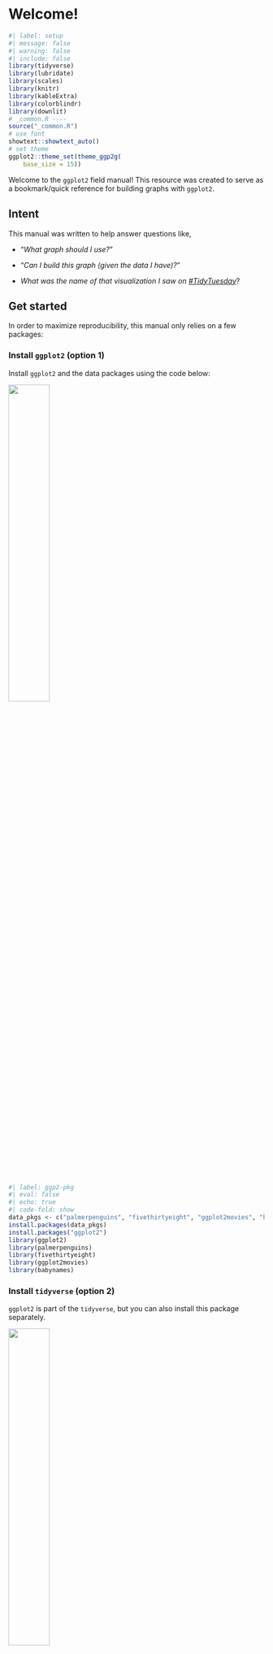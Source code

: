 # Welcome! {.unnumbered}

```r
#| label: setup
#| message: false
#| warning: false
#| include: false
library(tidyverse)
library(lubridate)
library(scales)
library(knitr)
library(kableExtra)
library(colorblindr)
library(downlit)
# _common.R ----
source("_common.R")
# use font
showtext::showtext_auto()
# set theme
ggplot2::theme_set(theme_ggp2g(
    base_size = 15))
```



Welcome to the `ggplot2` field manual! This resource was created to serve as a bookmark/quick reference for building graphs with `ggplot2`.

## Intent

This manual was written to help answer questions like, 

  - "*What graph should I use?*"    
  
  - "*Can I build this graph (given the data I have)?*"   
  
  - *What was the name of that visualization I saw on [#TidyTuesday](https://twitter.com/search?lang=en&q=%23tidytuesday)*?
  
## Get started

In order to maximize reproducibility, this manual only relies on a few packages:

### Install `ggplot2` (option 1)

Install `ggplot2` and the data packages using the code below:

::: {.column-margin}
![](www/ggplot2.png){fig-align="center" width="40%" height="40%"}
:::

```r
#| label: ggp2-pkg
#| eval: false
#| echo: true
#| code-fold: show
data_pkgs <- c("palmerpenguins", "fivethirtyeight", "ggplot2movies", "babynames")
install.packages(data_pkgs)
install.packages("ggplot2")
library(ggplot2)
library(palmerpenguins)
library(fivethirtyeight)
library(ggplot2movies)
library(babynames)
```

### Install `tidyverse` (option 2)

`ggplot2` is part of the `tidyverse`, but you can also install this package separately.

::: {.column-margin}
![](www/tidyverse.png){fig-align="center" width="40%" height="40%"}
:::

```r
#| label: tidyverse-pkg
#| eval: false
#| echo: true
#| code-fold: show
data_pkgs <- c("palmerpenguins", "fivethirtyeight", "ggplot2movies", "babynames")
install.packages("tidyverse")
library(tidyverse)
library(palmerpenguins)
library(fivethirtyeight)
library(ggplot2movies)
library(babynames)
```

## Graph Categories 

Graphs have been categorized into the following types (you can see them in the floating table of contents to your left).

- **Univariate**: if you have a single column you're trying to visualize 

- **Amounts**: counts or simple summary statistics of one or two columns in a dataset     

- **Proportions**: ratio displays of part-to-whole    

- **Distributions**: displaying the shape of a variable's values (normalcy, skewness, kurtosis, etc.)    

- **Dates & Times**: changes in quantitative or categorical variables over a dimension of time (date-time, date, year, month, quarter, etc.).

- **Relationships**: how does the change of values in variable `x` affect the values in variable `y` (and possibly `z`)?   

Some graphs can justifiably belong to more than one category, and wherever this is the case, I've tried to include links to other applications in the notes.

## The Data 

The data packages used in this manual are available to preview below. 

### `palmerpenguins::penguins`

The majority of the graphs in the manual are built using the `palmerpenguins::penguins` data. 

:::: {.column-margin}

::: {style="font-size: 0.95em; color: #282b2d;"}
***...so...many...PENGUINS!***
:::

![Artwork by allison_horst](www/lter_penguins.png){fig-align="center" width="50%" height="50%"}
::::

:::: {.callout-note collapse="true" icon=false}
## Expand to view the data in `palmerpenguins::penguins`

::: {style="font-size: 0.75em;"}
```r
#| label: paged_penguins
#| eval: true
#| echo: false
rmarkdown::paged_table(palmerpenguins::penguins)
```
:::

::::

Source: [https://github.com/allisonhorst/palmerpenguins/](https://github.com/allisonhorst/palmerpenguins/)

### `fivethirtyeight`

Use the table below to view the datasets in this package. 

::: {.column-margin}
![](www/538.png){fig-align="center" width="30%" height="30%"}
:::

:::: {.callout-note collapse="true" icon=false}
## Expand to view the data in the `fivethirtyeight` package

::: {style="font-size: 0.75em;"}
*To view a table of available datasets in the `fivethirtyeight` package, view the `Data Frame Name` and `Article Title` columns in the `datasets_master` table*
:::

::: {style="font-size: 0.80em;"}
```r
#| label: fivethirtyeight_pkg
#| eval: true
#| echo: false
#| message: false
#| warning: false
library(fivethirtyeight)
rmarkdown::paged_table(fivethirtyeight::datasets_master |> 
    select(`Data Frame Name`, `Article Title`))
```
:::
::::

Source: [https://github.com/fivethirtyeight/data](https://github.com/fivethirtyeight/data)

### `ggplot2movies::movies`

::: {.column-margin}
![](www/imdb.png){fig-align="center" width="30%" height="30%"}
:::

:::: {.callout-note collapse="true" icon=false}
## Expand to view *a sample* of the data in `ggplot2movies::movies`

::: {style="font-size: 0.75em;"}
```r
#| label: paged_ggplot2movies
#| eval: true
#| echo: false
rmarkdown::paged_table(x = 
    dplyr::slice_sample(ggplot2movies::movies, 
      n = 1000, replace = FALSE))
```
:::

::::

Source: [https://www.imdb.com/](https://www.imdb.com/)

### `babynames::babynames`

::: {.column-margin}
![](www/ssa.png){fig-align="center" width="40%" height="40%"}
:::

:::: {.callout-note collapse="true" icon=false}
## Expand to view *a sample* of the data in `babynames::babynames`

::: {style="font-size: 0.75em;"}
```r
#| label: paged_babynames
#| eval: true
#| echo: false
rmarkdown::paged_table(x = 
    dplyr::slice_sample(babynames::babynames, 
      n = 1000, replace = FALSE))
```
:::
::::

Source: [http://www.ssa.gov/oact/babynames/limits.html](http://www.ssa.gov/oact/babynames/limits.html)

***Why not manually create the graph datasets with `data.frame()` or `tibble()`/`tribble()`?*** 

In my opinion, using manually generated data is great for reproducible examples, but they rarely look like data 'caught in the wild.' The data packages above are also well maintained and can be used to provide a variety of examples.

## Assumptions 

The code and examples assume the reader has already answered the question, “*what kind of data do I have?*” 

If not, I highly recommend the [`skimr`](https://docs.ropensci.org/skimr/) and [`inspectdf`](https://alastairrushworth.github.io/inspectdf/) packages for getting to know your data better.

Another question to consider--but not covered in this manual--is, "*who will the audience be for this graph?*" 

Great resources for this include [Communicating with Data: The Art of Writing for Data Science](https://www.amazon.com/Communicating-Data-Art-Writing-Science/dp/0198862741) by Deborah Nolan and Sara Stoudt and [Truthful Art, The: Data, Charts, and Maps for Communication](https://www.amazon.com/Truthful-Art-Data-Charts-Communication/dp/0321934075/), by  Alberto Cairo.

## Who was this written for? 

I created this resource with the following [learner personas](http://teachtogether.tech/en/index.html#s:process-personas) in mind: 

1. **Garth** is a data analyst putting together a slide deck for an upcoming meeting. He had a few statistics courses with R in college, and has picked up additional experience and skills from the different positions he's held and various online tutorials. He's currently building the graphs in his slides with `ggplot2`, but had grown tired of them and would like to customize his presentation to make it more engaging. 

2. **Matilda** is a data journalist hoping to add a few graphs to a piece she has been working on. She has 10 years of experience working with WordPress, writes and publishes on her own blog, and has an intermediate understanding of HTML & CSS. However, she has only been programming in R for about 6 months.

3. **Igor** is a researcher who has been working in academia for 15 years. He's comfortable writing R code, knows the kinds of graphs he'd like to build, but he only knows how to build these using the [base R graphics](https://bookdown.org/rdpeng/exdata/the-base-plotting-system-1.html). He'd like to learn how to duplicate the graphs he's already created in base R using `ggplot2`.

### What's been left out?

Because this is intended to be a field manual (and not a textbook), I've omitted most of the underlying principles and structure of the `ggplot2` syntax. 

### Where can I find what's been left out?

If you're looking for a comprehensive resource on `ggplot2`, I recommend the [excellent free text](https://ggplot2-book.org/), the [`ggplot2` website](https://ggplot2.tidyverse.org/), and [Data Visualization: a practical guide](https://socviz.co/) by Kieran Healy. 

If you know the graph you'd like to build, and you're just looking for the code or package(s) to build it, I'd check out the [R graph gallery](https://r-graph-gallery.com/ggplot2-package.html) or [R graphics cookbook](https://r-graphics.org/). 

***

## Code style & structure

The field manual follows a [Rule of Least Power Principle](https://www.w3.org/2001/tag/doc/leastPower.html), in the sense that "*a language with a straightforward syntax may be easier to analyze than an otherwise equivalent one with more complex structure.*" 

In other words, assuming the reader has some understanding of R and the `tidyverse`, the code for each graph is meant to be read and understood *without* having to run it. 

Each graph has, at minimum, the following sections and tabs: 

1. **Graph info**  
   - *Should I use this graph?*  
   - *This graph requires:*  
2. **Description**     
3. **Set up**
   - *Packages and Data*   
     - Code for installing development version of packages (if necessary) for graphs *and* data   
     - Any steps used to create (i.e., manipulate and prepare) the data for the graph    
2. **The grammar**    
   - *Code to build the labels and graph layers*      
     - Graph labels have the `labs_` prefix     
     - Graph layers have a `ggp2_` prefix   
3. **More info**  
   - *Additional methods, arguments, or applications*      
     - Color palettes  
     - Complimentary packages  

**Code Style:**

I've attempted to balance brevity and clarity, but with the assumption that its best to err on the latter. I've also followed the general principle that if a graph can be *easily* built using one of `ggplot2` 's `geom_*` functions, that method is shown first. 

## Theme

The theme used in the graphs is custom and uses combined elements from `ggplot2::theme_minimal()` and `ggplot2::theme_void()`. View it [here](https://github.com/mjfrigaard/fm-ggp2/blob/main/R/theme_ggp2g.R).




